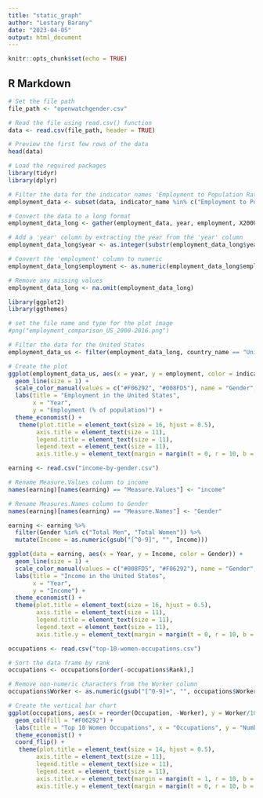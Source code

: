 ```yaml
---
title: "static_graph"
author: "Lestary Barany"
date: "2023-04-05"
output: html_document
---
```


```r
knitr::opts_chunk$set(echo = TRUE)
```

## R Markdown

```r
# Set the file path
file_path <- "openwatchgender.csv"

# Read the file using read.csv() function
data <- read.csv(file_path, header = TRUE)

# Preview the first few rows of the data
head(data)

```

```r
# Load the required packages
library(tidyr)
library(dplyr)

# Filter the data for the indicator names 'Employment to Population Ratio (% of population), female' and 'Employment to Population Ratio (% of population), male'
employment_data <- subset(data, indicator_name %in% c("Employment to Population Ratio (% of population), female", "Employment to Population Ratio (% of population), male"))

# Convert the data to a long format
employment_data_long <- gather(employment_data, year, employment, X2000:X2016, na.rm = TRUE)

# Add a 'year' column by extracting the year from the 'year' column
employment_data_long$year <- as.integer(substr(employment_data_long$year, 2, 5))

# Convert the 'employment' column to numeric
employment_data_long$employment <- as.numeric(employment_data_long$employment)

# Remove any missing values
employment_data_long <- na.omit(employment_data_long)
```

```r
library(ggplot2)
library(ggthemes)

# set the file name and type for the plot image
#png("employment_comparison_US_2000-2016.png")

# Filter the data for the United States
employment_data_us <- filter(employment_data_long, country_name == "United States")

# Create the plot
ggplot(employment_data_us, aes(x = year, y = employment, color = indicator_name)) + 
  geom_line(size = 1) +
  scale_color_manual(values = c("#F06292", "#008FD5"), name = "Gender", labels = c("Female", "Male")) +
  labs(title = "Employment in the United States",
       x = "Year",
       y = "Employment (% of population)") +
  theme_economist() +
   theme(plot.title = element_text(size = 16, hjust = 0.5),
        axis.title = element_text(size = 11),
        legend.title = element_text(size = 11),
        legend.text = element_text(size = 11),
        axis.title.y = element_text(margin = margin(t = 0, r = 10, b = 0, l = 0)))
```

```r
earning <- read.csv("income-by-gender.csv")
```


```r
# Rename Measure.Values column to income
names(earning)[names(earning) == "Measure.Values"] <- "income"

# Rename Measures.Names column to Gender
names(earning)[names(earning) == "Measure.Names"] <- "Gender"
```


```r
earning <- earning %>% 
  filter(Gender %in% c("Total Men", "Total Women")) %>% 
  mutate(Income = as.numeric(gsub("[^0-9]", "", Income)))

ggplot(data = earning, aes(x = Year, y = Income, color = Gender)) +
  geom_line(size = 1) +
  scale_color_manual(values = c("#008FD5", "#F06292"), name = "Gender", labels = c("Male", "Female")) +
  labs(title = "Income in the United States",
       x = "Year",
       y = "Income") +
  theme_economist() +
  theme(plot.title = element_text(size = 16, hjust = 0.5),
        axis.title = element_text(size = 11),
        legend.title = element_text(size = 11),
        legend.text = element_text(size = 11),
        axis.title.y = element_text(margin = margin(t = 0, r = 10, b = 0, l = 0)))
```
```r
occupations <- read.csv("top-10-women-occupations.csv")

# Sort the data frame by rank
occupations <- occupations[order(-occupations$Rank),]

# Remove non-numeric characters from the Worker column
occupations$Worker <- as.numeric(gsub("[^0-9]+", "", occupations$Worker))

# Create the vertical bar chart
ggplot(occupations, aes(x = reorder(Occupation, -Worker), y = Worker/1000)) +
  geom_col(fill = "#F06292") +
  labs(title = "Top 10 Women Occupations", x = "Occupations", y = "Number of Workers (in 1000)") +
  theme_economist() +
  coord_flip() +
   theme(plot.title = element_text(size = 14, hjust = 0.5),
        axis.title = element_text(size = 11),
        legend.title = element_text(size = 11),
        legend.text = element_text(size = 11),
        axis.title.x = element_text(margin = margin(t = 1, r = 10, b = 1, l = 0)),
        axis.title.y = element_text(margin = margin(t = 0, r = 10, b = 0, l = 0)))
```

